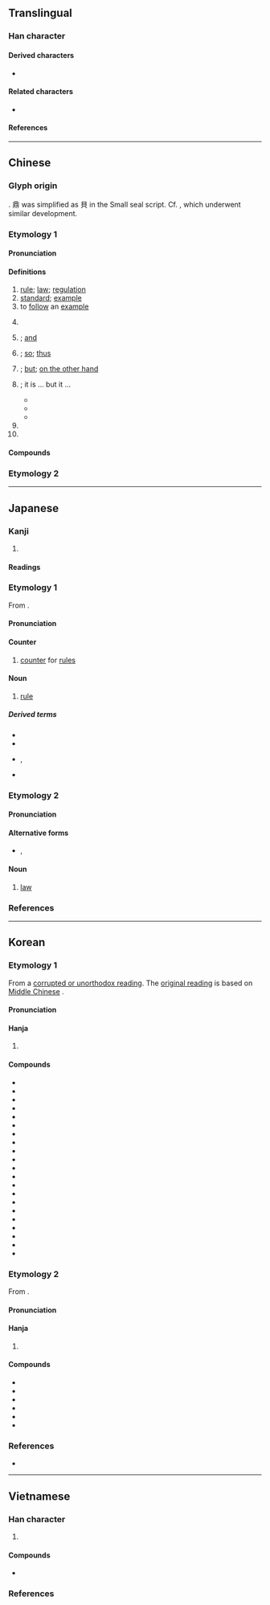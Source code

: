 {{also|则}}
{{character info}}
==Translingual==
{{stroke order|strokes=9}}

===Han character===
{{Han char|rn=18|rad=刀|as=07|sn=9|four=62800|canj=BCLN|ids=⿰貝刂}}

====Derived characters====
* {{l|mul|[[側]], [[𠗧]], [[𠷌]], [[𡍫]], [[𡺢]], [[惻]], [[𢯩]], [[測]], [[𣉇]], [[𣖡]], [[𥠉]], [[𧍡]], [[鍘]], [[鰂]], [[䶡]], [[厠]], [[崱]], [[廁]], [[萴]], [[䈟]], [[𢝔]]}}

====Related characters====
* {{l|mul|则}} {{q|[[Simplified Chinese]]}}

====References====
{{Han ref|kx=0139.310|dkj=01994|dj=0317.080|hdz=10340.060|uh=5247}}

----

==Chinese==
{{zh-forms|s=则|alt=𠞋,𠟔,𠟻,𠟭}}

===Glyph origin===
{{Han etym}}
{{Han compound|alt2=刂|鼎|刀|ls=ic|t1=[[ding]], a bronze cauldron for cooking or sacrificial rituals|t2=knife}}. 鼎 was simplified as 貝 in the Small seal script. Cf. {{och-l|貞|gloss=to divine; righteous; firm}}, which underwent similar development.

===Etymology 1===

====Pronunciation====
{{zh-pron
|m=zé
|ma=Zh-zé.ogg
|m-s=
|c=zak1
|c-t=dak2
|g=
|h=pfs=chet;gd=zêd5
|j=
|mb=că̤
|md=cáik
|mn=qz:chak/tw,xm,zz:chek
|mn-t=zêg4
|w=4tseq
|x=
|mc=y
|oc=y
|cat=n,v,cls,conj,adv,part
}}

====Definitions====
{{zh-hanzi}}

# [[rule]]; [[law]]; [[regulation]]
# [[standard]]; [[example]]
# to [[follow]] an [[example]]
# {{zh-classifier|[[news]], [[writing]]s, [[story|stories]], or [[narrative]]s|t=[[item]]}}
#: {{zh-x|一 則 寓言|a fable}}
# {{non-gloss definition|conjunction used to indicate [[sequence]] of events}}; [[and]]
# {{non-gloss definition|conjunction used to indicate [[cause]] and [[effect]]}}; [[so]]; [[thus]]
# {{non-gloss definition|conjunction used to indicate [[contrast]]}}; [[but]]; [[on the other hand]]
# {{non-gloss definition|conjunction used between two [[identical]] or near-identical words to indicate [[concession]]}}; it is ... but it ...
#* {{zh-x|美 則 美 矣，抑 臣 亦 有 懼 也。|Beautiful '''as''' it may be, there is still something that I fear.|ref=Guoyu}}
#* {{zh-x|治 則 治 矣，非 書 意 也。|Well-governed '''as''' it was, it had never been the letter's intended effect.|ref=Hanfeizi}}
#* {{zh-x|馬 則 吾 馬，齒 亦 老 矣。|'''Although''' the horses are indeed the same horses of mine, some ageing still shows on the teeth.|ref=Shiji}}
# {{non-gloss definition|particle used as the [[copula]]}}
# {{non-gloss definition|particle used after [[numeral]]s to list [[reason]]s}}

====Compounds====
{{zh-der|不規則|以身作則|互惠原則|可則|否則|器滿則傾|則波|不見則聲|公則|常則|一則|上則|則索|不則聲|便則道|大原則|則例|不平則鳴|單則|則是|恰則|則個|四則|多則|則麼|亂極則平|則天|交通規則|二則|不則|定則|安培定則|則不|守則|原則|何則|則度|四則運算|且則|單則是|事緩則圓|則聲|則甚|則故|分則|大杖則走|不敢則聲|敢則是|然則|楷則|日中則移|樂極則悲|是則|敢則|理則學|淺嘗則止|施行細則|憲則|科則|有典有則|窮極則變|窮則思變|物至則反|稅則|法則|指數法則|演算法則|月盈則虧|盈則必虧|日中則昃|理則|率由舊則|物盛則衰|物極則衰|無欲則剛|月滿則虧|月盈則食|木強則折|正則|準則|更則道|或則|易則|早則|日喀則|辦事細則|總則|細則|罰則|要則|變則|能免則免|通則|麗則|聞過則喜|陰勝則寒|章則|非愚則誣|青年守則|議事規則|附則|鐵則|簡則|規則|關稅稅則|遊戲規則|誠信原則|纔則|軌則|雖則|薩勒吾則克|乃則爾巴格|改則}}

===Etymology 2===
{{zh-see|才|v|{{qualifier|Min Nan}}}}

{{zh-cat|Elementary}}

----

==Japanese==

===Kanji===
{{ja-kanji|grade=5|rs=刀07}}

# {{rfdef|ja|sort=刀07}}

====Readings====
{{ja-readings
|goon=そく
|kanon=そく
|kun=のり-, のっと-る, すなわ-ち
}}

===Etymology 1===
{{ja-kanjitab|そく|yomi=o}}
From {{der|ja|ltc|sort=そく|-}} {{ltc-l|則|rule}}.

====Pronunciation====
{{ja-pron|yomi=o|そく|acc=1|acc_ref=DJR}}

====Counter====
{{ja-pos|counter|そく}}

# [[counter]] for [[rule]]s

====Noun====
{{ja-noun|そく}}

# [[rule]]

=====Derived terms=====
{{der-top3}}
* {{ja-r|獄%則|ごく%そく|[[prison]] [[rule]]s}}
* {{ja-r|鉄%則|てっ%そく|[[ironclad]] [[regulation]]}}
* {{ja-r|反%則|はん%そく}}, {{ja-r|犯%則|はん%そく|[[violation]] of the [[rule]]s}}
* {{ja-r|変%則|へん%そく|[[irregularity]]; [[anomaly]]}}
{{der-bottom}}

===Etymology 2===
{{ja-kanjitab|のり|yomi=k}}

====Pronunciation====
{{ja-pron|yomi=k|のり|acc=2|acc_ref=DJR,NHK}}

====Alternative forms====
* {{ja-l|法}}, {{ja-l|矩}}

====Noun====
{{ja-noun|のり}}

# [[law]]

===References===
<references/>

----

==Korean==

===Etymology 1===
From a [[속음|corrupted or unorthodox reading]]. The [[본음|original reading]] is {{ko-l|즉}} based on [[Middle Chinese]] {{ltc-l|則}}. 
{{hanja-ety
|m={{hanja-gwangju|즉|cuk}}
|mh=[[법즉]] 즉
|em={{hanja-juhae|즉|cuk}}
|emun=[[법]] 즉
}}
====Pronunciation====
{{ko-hanja-pron|칙}}

====Hanja====
{{ko-hanja-search}}
{{ko-hanja|법칙|칙}}

# {{hanja form of|칙|[[rule]]; [[law]]; [[regulation]]}}

====Compounds====
{{der-top3|Compounds}}
* {{ko-l|규칙|規則}}
* {{ko-l|법칙|法則}}
* {{ko-l|변칙|變則}}
* {{ko-l|원칙|原則}}
* {{ko-l|총칙|總則}}
* {{ko-l|반칙|反則}}
* {{ko-l|준칙|準則}}
* {{ko-l|철칙|鐵則}}
* {{ko-l|헌칙|憲則}}
* {{ko-l|수칙|守則}}
* {{ko-l|부칙|附則}}
* {{ko-l|본칙|本則}}
* {{ko-l|교칙|校則}}
* {{ko-l|학칙|學則}}
* {{ko-l|각칙|各則}}
* {{ko-l|내칙|內則}}
* {{ko-l|대칙|大則}}
* {{ko-l|사칙|四則}}
* {{ko-l|벌칙|罰則}}
* {{ko-l|정칙|正則}}
* {{ko-l|천칙|天則}}
{{der-bottom}}

===Etymology 2===
From {{der|ko|ltc|sort=즉|-}} {{ltc-l|則}}.
{{hanja-ety
|dk={{hanja-dongguk|즉〮|cúk}}
|em={{hanja-juhae|즉|cuk}}
|emun=[[곧|곳]] 즉
}}
====Pronunciation====
{{ko-hanja-pron|즉}}

====Hanja====
{{ko-hanja|곧|즉}}

# {{lb|ko|literary Chinese}} {{hanja form of|즉|{{lb|ko|grammar}} {{n-g|particle in literary Chinese texts}}}}

====Compounds====
{{der-top3|Compounds}}
* {{ko-l|연즉|然則}}
* {{ko-l|과즉|過則}}
* {{ko-l|언즉시야|言則是也}}
* {{ko-l|사즉동혈|死則同穴}}
* {{ko-l|물구즉신|物久則神}}
* {{ko-l|수즉다욕|壽則多辱}}
{{der-bottom}}

===References===
* {{R:hanjadoc|789}}

----

==Vietnamese==

===Han character===
{{vi-readings|rs=刀07
|hanviet=tắc-tdcndg;tdcntd;gdhn;bonet;genibrel, trắc-tdcndg
|phienthiet=
|nom=tắc-tdcndg;tdcntd;gdhn;bonet;taberd, tấc-tdcndg;tdcntd, trắc-tdcndg
}}

# {{han tu form of|tắc|[[law]]; [[regulation]]}}

====Compounds====
{{der-top3|Compounds}}
* {{vi-l|法則|phép tắc}}
{{der-bottom}}

===References===
<references/>